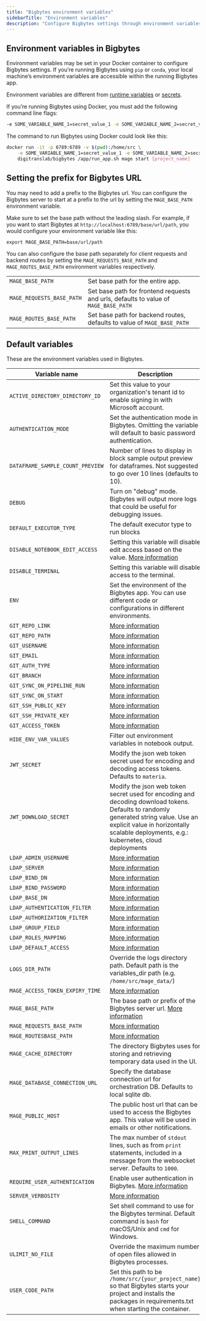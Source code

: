 ```yaml
---
title: "Bigbytes environment variables"
sidebarTitle: "Environment variables"
description: "Configure Bigbytes settings through environment variables."
---
```


## Environment variables in Bigbytes

Environment variables may be set in your Docker container to configure Bigbytes settings. If you’re running Bigbytes using `pip` or `conda`, your local machine’s environment variables
are accessible within the running Bigbytes app.

Environment variables are different from [runtime variables](/getting-started/runtime-variable) or [secrets](/development/variables/secrets).

If you’re running Bigbytes using Docker, you must add the following command line flags:

```bash
-e SOME_VARIABLE_NAME_1=secret_value_1 -e SOME_VARIABLE_NAME_2=secret_value_2
```

The command to run Bigbytes using Docker could look like this:

```bash
docker run -it -p 6789:6789 -v $(pwd):/home/src \
    -e SOME_VARIABLE_NAME_1=secret_value_1 -e SOME_VARIABLE_NAME_2=secret_value_2 \
    digitranslab/bigbytes /app/run_app.sh mage start [project_name]
```

## Setting the prefix for Bigbytes URL

You may need to add a prefix to the Bigbytes url. You can configure the Bigbytes server to start
at a prefix to the url by setting the `MAGE_BASE_PATH` environment variable.

Make sure to set the base path without the leading slash. For example, if you want to start Bigbytes at
`http://localhost:6789/base/url/path`, you would configure your environment
variable like this:

`export MAGE_BASE_PATH=base/url/path`

You can also configure the base path separately for client requests and backend routes by setting
the `MAGE_REQUESTS_BASE_PATH` and `MAGE_ROUTES_BASE_PATH` environment variables respectively.

|                           |                                                                                     |
| ------------------------- | ----------------------------------------------------------------------------------- |
| `MAGE_BASE_PATH`          | Set base path for the entire app.                                                   |
| `MAGE_REQUESTS_BASE_PATH` | Set base path for frontend requests and urls, defaults to value of `MAGE_BASE_PATH` |
| `MAGE_ROUTES_BASE_PATH`   | Set base path for backend routes, defaults to value of `MAGE_BASE_PATH`             |

## Default variables

These are the environment variables used in Bigbytes.

| Variable name                    | Description                                                                                                                                                     | Example values                                                           |
| -------------------------------- | --------------------------------------------------------------------------------------------------------------------------------------------------------------- | ------------------------------------------------------------------------ |
| `ACTIVE_DIRECTORY_DIRECTORY_ID`  | Set this value to your organization's tenant id to enable signing in with Microsoft account.                                                                    | [More info](/production/authentication/microsoft)                        |
| `AUTHENTICATION_MODE`            | Set the authentication mode in Bigbytes. Omitting the variable will default to basic password authentication.                                                       | `ldap`                                                                   |
| `DATAFRAME_SAMPLE_COUNT_PREVIEW` | Number of lines to display in block sample output preview for dataframes. Not suggested to go over 10 lines (defaults to 10).                                   | 5                                                                        |
| `DEBUG`                          | Turn on "debug" mode. Bigbytes will output more logs that could be useful for debugging issues.                                                                     | 1                                                                        |
| `DEFAULT_EXECUTOR_TYPE`          | The default executor type to run blocks                                                                                                                         | See enum types [here](https://docs.bigbytes.ai/production/configuring-production-settings/compute-resource#2-set-executor-type-and-customize-the-compute-resource-of-the-bigbytes-executor) |
| `DISABLE_NOTEBOOK_EDIT_ACCESS`   | Setting this variable will disable edit access based on the value. [More information](/production/configuring-production-settings/overview#read-only-access)    | 1                                                                        |
| `DISABLE_TERMINAL`               | Setting this variable will disable access to the terminal.                                                                                                      | 1                                                                        |
| `ENV`                            | Set the environment of the Bigbytes app. You can use different code or configurations in different environments.                                                    | `dev`, `staging`, `production`/`prod`, `test`                            |
| `GIT_REPO_LINK`                  | [More information](/production/data-sync/git-sync#git-sync-settings-as-environment-variables)                                                                   | See link                                                                 |
| `GIT_REPO_PATH`                  | [More information](/production/data-sync/git-sync#git-sync-settings-as-environment-variables)                                                                   | See link                                                                 |
| `GIT_USERNAME`                   | [More information](/production/data-sync/git-sync#git-sync-settings-as-environment-variables)                                                                   | See link                                                                 |
| `GIT_EMAIL`                      | [More information](/production/data-sync/git-sync#git-sync-settings-as-environment-variables)                                                                   | See link                                                                 |
| `GIT_AUTH_TYPE`                  | [More information](/production/data-sync/git-sync#git-sync-settings-as-environment-variables)                                                                   | See link                                                                 |
| `GIT_BRANCH`                     | [More information](/production/data-sync/git-sync#git-sync-settings-as-environment-variables)                                                                   | See link                                                                 |
| `GIT_SYNC_ON_PIPELINE_RUN`       | [More information](/production/data-sync/git-sync#git-sync-settings-as-environment-variables)                                                                   | See link                                                                 |
| `GIT_SYNC_ON_START`              | [More information](/production/data-sync/git-sync#git-sync-settings-as-environment-variables)                                                                   | See link                                                                 |
| `GIT_SSH_PUBLIC_KEY`             | [More information](/production/data-sync/git-sync#git-sync-settings-as-environment-variables)                                                                   | See link                                                                 |
| `GIT_SSH_PRIVATE_KEY`            | [More information](/production/data-sync/git-sync#git-sync-settings-as-environment-variables)                                                                   | See link                                                                 |
| `GIT_ACCESS_TOKEN`               | [More information](/production/data-sync/git-sync#git-sync-settings-as-environment-variables)                                                                   | See link                                                                 |
| `HIDE_ENV_VAR_VALUES`            | Filter out environment variables in notebook output.                                                                                                            | 1                                                                        |
| `JWT_SECRET`                     | Modify the json web token secret used for encoding and decoding access tokens. Defaults to `materia`.                                                           | `your_jwt_secret`                                                        |
| `JWT_DOWNLOAD_SECRET`            | Modify the json web token secret used for encoding and decoding download tokens. Defaults to randomly generated string value. Use an explicit value in horizontally scalable deployments, e.g.: kubernetes, cloud deployments | `your_jwt_secret`    |
| `LDAP_ADMIN_USERNAME`            | [More information](/production/authentication/overview#ldap)                                                                                                    | See link                                                                 |
| `LDAP_SERVER`                    | [More information](/production/authentication/overview#ldap)                                                                                                    | See link                                                                 |
| `LDAP_BIND_DN`                   | [More information](/production/authentication/overview#ldap)                                                                                                    | See link                                                                 |
| `LDAP_BIND_PASSWORD`             | [More information](/production/authentication/overview#ldap)                                                                                                    | See link                                                                 |
| `LDAP_BASE_DN`                   | [More information](/production/authentication/overview#ldap)                                                                                                    | See link                                                                 |
| `LDAP_AUTHENTICATION_FILTER`     | [More information](/production/authentication/overview#ldap)                                                                                                    | See link                                                                 |
| `LDAP_AUTHORIZATION_FILTER`      | [More information](/production/authentication/overview#ldap)                                                                                                    | See link                                                                 |
| `LDAP_GROUP_FIELD`               | [More information](/production/authentication/overview#ldap)                                                                                                    | See link                                                                 |
| `LDAP_ROLES_MAPPING`             | [More information](/production/authentication/overview#ldap)                                                                                                    | See link                                                                 |
| `LDAP_DEFAULT_ACCESS`            | [More information](/production/authentication/overview#ldap)                                                                                                    | See link                                                                 |
| `LOGS_DIR_PATH`                  | Override the logs directory path. Default path is the variables_dir path (e.g. `/home/src/mage_data/`)                                                          | `/home/src/logs_dir`                                                     |
| `MAGE_ACCESS_TOKEN_EXPIRY_TIME`  | [More information](/production/authentication/overview#ldap)                                                                                                    | See link                                                                 |
| `MAGE_BASE_PATH`                 | The base path or prefix of the Bigbytes server url. [More information](/getting-started/setup#setting-prefix-for-bigbytes-url)                                          | `base/path`                                                              |
| `MAGE_REQUESTS_BASE_PATH`        | [More information](/getting-started/setup#setting-prefix-for-bigbytes-url)                                                                                          | `base/path`                                                              |
| `MAGE_ROUTESBASE_PATH`           | [More information](/getting-started/setup#setting-prefix-for-bigbytes-url)                                                                                          | `base/path`                                                              |
| `MAGE_CACHE_DIRECTORY`           | The directory Bigbytes uses for storing and retrieving temporary data used in the UI.                                                                               | `/root/.mage_data/default_repo/.cache`                                   |
| `MAGE_DATABASE_CONNECTION_URL`   | Specify the database connection url for orchestration DB. Defaults to local sqlite db.                                                                          | [Example](/production/configuring-production-settings/overview#postgres) |
| `MAGE_PUBLIC_HOST`               | The public host url that can be used to access the Bigbytes app. This value will be used in emails or other notifications.                                          | `http://localhost:6789`                                                  |
| `MAX_PRINT_OUTPUT_LINES`         | The max number of `stdout` lines, such as from `print` statements, included in a message from the websocket server. Defaults to `1000`.                         | `100`                                                                    |
| `REQUIRE_USER_AUTHENTICATION`    | Enable user authentication in Bigbytes. [More information](/production/authentication/overview)                                                                     | 1                                                                        |
| `SERVER_VERBOSITY`               | [More information](/development/observability/logging#server-logging)                                                                                           | See link                                                                 |
| `SHELL_COMMAND`                  | Set shell command to use for the Bigbytes terminal. Default command is `bash` for macOS/Unix and `cmd` for Windows.                                                 | `bash`, `cmd`, ...                                                       |
| `ULIMIT_NO_FILE`                 | Override the maximum number of open files allowed in Bigbytes processes.                                                                                            | 8192                                                                     |
| `USER_CODE_PATH`                 | Set this path to be `/home/src/{your_project_name}` so that Bigbytes starts your project and installs the packages in requirements.txt when starting the container. | `/home/src/mage_project`                                                 |
